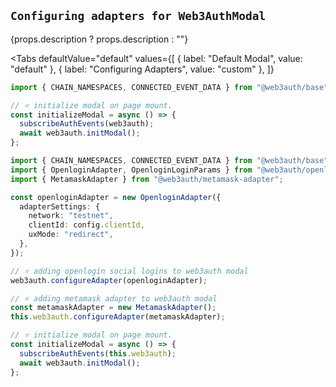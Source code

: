 

## `Configuring adapters for Web3AuthModal`

<span>{props.description ? props.description : ""} </span>

<Tabs
  defaultValue="default"
  values={[
    { label: "Default Modal", value: "default" },
    { label: "Configuring Adapters", value: "custom" },
  ]}
>

<TabItem value="default">

```ts
import { CHAIN_NAMESPACES, CONNECTED_EVENT_DATA } from "@web3auth/base";

// ⭐️ initialize modal on page mount.
const initializeModal = async () => {
  subscribeAuthEvents(web3auth);
  await web3auth.initModal();
};
```

</TabItem>

<TabItem value="custom">

```ts
import { CHAIN_NAMESPACES, CONNECTED_EVENT_DATA } from "@web3auth/base";
import { OpenloginAdapter, OpenloginLoginParams } from "@web3auth/openlogin-adapter";
import { MetamaskAdapter } from "@web3auth/metamask-adapter";

const openloginAdapter = new OpenloginAdapter({
  adapterSettings: {
    network: "testnet",
    clientId: config.clientId,
    uxMode: "redirect",
  },
});

// ⭐️ adding openlogin social logins to web3auth modal
web3auth.configureAdapter(openloginAdapter);

// ⭐️ adding metamask adapter to web3auth modal
const metamaskAdapter = new MetamaskAdapter();
this.web3auth.configureAdapter(metamaskAdapter);

// ⭐️ initialize modal on page mount.
const initializeModal = async () => {
  subscribeAuthEvents(this.web3auth);
  await web3auth.initModal();
};
```

</TabItem>

</Tabs>
<br/>
